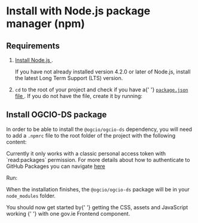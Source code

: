 
<Meta title="Docs/Install with npm" />

<h1>Install with Node.js package manager (npm)</h1>
<h2>Requirements</h2>
<ol>
  <li>
    <p>
      <a href="https://nodejs.org/en/" target="_blank" rel="noopener">
        Install Node.js
      </a>
      .
    </p>
    <p>
      If you have not already installed version 4.2.0 or later of Node.js,
      install the latest Long Term Support (LTS) version.
    </p>
  </li>
  <li>
    <p>
      <code>cd</code> to the root of your project and check if you have a{' '}
      <a
        href="https://docs.npmjs.com/files/package.json"
        target="_blank"
        rel="noopener"
      >
        <code>package.json</code> file
      </a>
      . If you do not have the file, create it by running:
    </p>
    <CodeSnippet code="npm init" />
  </li>
</ol>

<h2>Install OGCIO-DS package</h2>

<p>In order to be able to install the <code>@ogcio/ogcio-ds</code> dependency, you will need to add a <code>.npmrc</code> file to the root folder of the project with the following content:</p>

<CodeSnippet code="@ogcio:registry=https://npm.pkg.github.com
//npm.pkg.github.com/:_authToken={personal access token}
" />

<p>Currently it only works with a classic personal access token with `read:packages` permission.
  For more details about how to authenticate to GitHub Packages you can navigate <a href="https://docs.github.com/en/packages/learn-github-packages/introduction-to-github-packages#authenticating-to-github-packages" target="_blank" rel="noopener">here</a>
</p>

<p>Run:</p>
<CodeSnippet code="npm install @ogcio/ogcio-ds --save" />
<p>
  When the installation finishes, the <code>@ogcio/ogcio-ds</code> package will be in
  your <code>node_modules</code> folder.
</p>
<p>
  You should now get started by{' '}
  <InternalLink href="/?path=/docs/docs-get-started--page">
    getting the CSS, assets and JavaScript working
  </InternalLink>{' '}
  with one gov.ie Frontend component.
</p>
